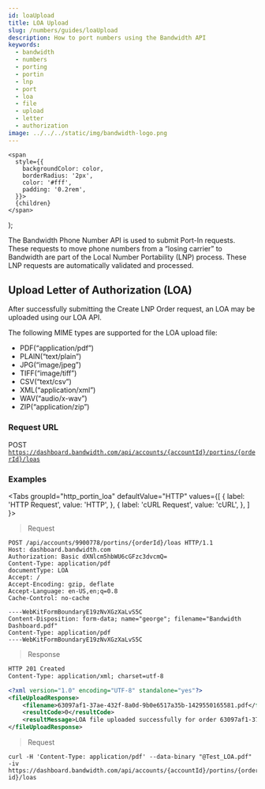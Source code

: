 ```yaml
---
id: loaUpload
title: LOA Upload
slug: /numbers/guides/loaUpload
description: How to port numbers using the Bandwidth API
keywords:
  - bandwidth
  - numbers
  - porting
  - portin
  - lnp
  - port
  - loa
  - file
  - upload
  - letter
  - authorization
image: ../../../static/img/bandwidth-logo.png
---
```




    <span
      style={{
        backgroundColor: color,
        borderRadius: '2px',
        color: '#fff',
        padding: '0.2rem',
      }}>
      {children}
    </span>
  );

The Bandwidth Phone Number API is used to submit Port-In requests. These requests to move phone numbers from a “losing carrier” to Bandwidth are part of the Local Number Portability (LNP) process. These LNP requests are automatically validated and processed.

## Upload Letter of Authorization (LOA)

After successfully submitting the Create LNP Order request, an LOA may be uploaded using our LOA API.

The following MIME types are supported for the LOA upload file:

* PDF(“application/pdf”)
* PLAIN(“text/plain”)
* JPG(“image/jpeg”)
* TIFF(“image/tiff”)
* CSV(“text/csv”)
* XML(“application/xml”)
* WAV(“audio/x-wav”)
* ZIP(“application/zip”)

### Request URL
<Highlight color="#079CEE">POST</Highlight> <code>https://dashboard.bandwidth.com/api/accounts/{accountId}/portins/{orderId}/loas</code>

### Examples

<Tabs
  groupId="http_portin_loa"
  defaultValue="HTTP"
  values={[
    { label: 'HTTP Request', value: 'HTTP', },
    { label: 'cURL Request', value: 'cURL', },
  ]
}>
<TabItem value="HTTP">

> Request

```http
POST /api/accounts/9900778/portins/{orderId}/loas HTTP/1.1
Host: dashboard.bandwidth.com
Authorization: Basic dXNlcm5hbWU6cGFzc3dvcmQ=
Content-Type: application/pdf
documentType: LOA
Accept: /
Accept-Encoding: gzip, deflate
Accept-Language: en-US,en;q=0.8
Cache-Control: no-cache

----WebKitFormBoundaryE19zNvXGzXaLvS5C
Content-Disposition: form-data; name="george"; filename="Bandwidth Dashboard.pdf"
Content-Type: application/pdf
----WebKitFormBoundaryE19zNvXGzXaLvS5C
```

> Response

```xml
HTTP 201 Created
Content-Type: application/xml; charset=utf-8

<?xml version="1.0" encoding="UTF-8" standalone="yes"?>
<fileUploadResponse>
    <filename>63097af1-37ae-432f-8a0d-9b0e6517a35b-1429550165581.pdf</filename>
    <resultCode>0</resultCode>
    <resultMessage>LOA file uploaded successfully for order 63097af1-37ae-432f-8a0d-9b0e6517a35b</resultMessage>
</fileUploadResponse>
```

</TabItem>
<TabItem value="cURL">

> Request

```cURL
curl -H 'Content-Type: application/pdf' --data-binary "@Test_LOA.pdf" -iv https://dashboard.bandwidth.com/api/accounts/{accountId}/portins/{order-id}/loas
```

</TabItem>
</Tabs>


